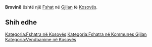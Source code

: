 {{Fshat në Kosovës
 | Emri                = Brovinë
| sqi_N_name = Brovinë
| sqi_N_FULL_NAME_RO = Brovinë
| sqi_N_FULL_NAME_ND_RO = Brovine
| sqi_N_SORT_NAME_RG = BROVINE
| sqi_N_FULL_NAME_RG = Brovinë
| sqi_N_FULL_NAME_ND_RG = Brovine
| srp_N_name = Brovina
| srp_N_FULL_NAME_RO = Brovina
| srp_N_FULL_NAME_ND_RO = Brovina
| srp_N_SORT_NAME_RG = BROVINA
| srp_N_FULL_NAME_RG = Brovina
| srp_N_FULL_NAME_ND_RG = Brovina
| srp_NS_name = Бровина
| srp_NS_FULL_NAME_RO = Бровина
| srp_NS_FULL_NAME_ND_RO = Бровина
| srp_NS_SORT_NAME_RG = БРОВИНА
| srp_NS_FULL_NAME_RG = Бровина
| srp_NS_FULL_NAME_ND_RG = Бровина

 | Emri (Rasa dhanore) = 
 | Figura              = 
 | Shteti              = Kosovo
 | Komuna              = Gjilan
 | Kodi postar         = 
 | Sipërfaqja          = 

 | Popullsia           = 

 | Regj. i popullsisë  = 
 | Dend. e popullsisë  = 
 | Faqja zyrtare       = 
 <!--- Koordinatat ----> 
 | Gjerësia            = 42.429722
 | Gjatësia            = 20.275278
 | Lartësia            = 
}}
'''Brovinë''' është një [[Fshat]] në [[Gjilan]] të [[Kosovës]].

<!-- == Gjeografia == -->
<!-- == Historia == -->
<!-- == Demografia == -->
== Shih edhe ==
{{Komuna Gjilan}}
{{Kosovo-Administrata-Cung}}

[[Kategoria:Fshatra në Kosovës]]
[[Kategoria:Fshatra në Kommunes Gjilan]]
[[Kategoria:Vendbanime në Kosovës]]